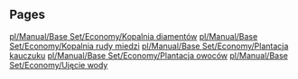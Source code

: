
== Pages ==
[[pl/Manual/Base Set/Economy/Kopalnia diamentów]]
[[pl/Manual/Base Set/Economy/Kopalnia rudy miedzi]]
[[pl/Manual/Base Set/Economy/Plantacja kauczuku]]
[[pl/Manual/Base Set/Economy/Plantacja owoców]]
[[pl/Manual/Base Set/Economy/Ujęcie wody]]
